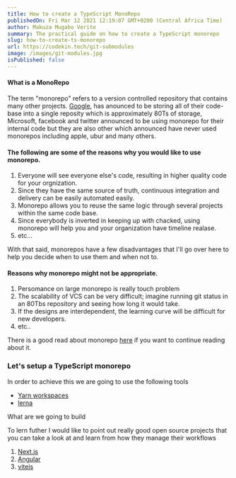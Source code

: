 ```yaml
---
title: How to create a TypeScript MonoRepo
publishedOn: Fri Mar 12 2021 12:19:07 GMT+0200 (Central Africa Time)
author: Makuza Mugabo Verite
summary: The practical guide on how to create a TypeScript monorepo
slug: how-to-create-ts-monorepo
url: https://codekin.tech/git-submodules
image: /images/git-modules.jpg
isPublished: false
---
```




#### What is a MonoRepo

The term "monorepo" refers to a version controlled repository that contains many other projects. [Google](https://cacm.acm.org/magazines/2016/7/204032-why-google-stores-billions-of-lines-of-code-in-a-single-repository/fulltext), has anounced to be storing all of their code-base into a single reposity which is approximately 80Ts of storage, Microsoft, facebook and twitter announced to be using monorepo for their internal code but they are also other which announced have never used monorepos including apple, ubur and many others.


#### The following are some of the reasons why you would like to use monorepo.

1. Everyone will see everyone else's code, resulting in higher quality code for your orgnization.
2. Since they have the same source of truth, continuous integration and delivery can be easily automated easily.
3. Monorepo allows you to reuse the same logic through several projects within the same code base.
4. Since everybody is inverted in keeping up with chacked, using monorepo will help you and your organization have timeline realase.
5. etc...

With that said, monorepos have a few disadvantages that I'll go over here to help you decide when to use them and when not to.


#### Reasons why monorepo might not be appropriate.


1. Persomance on  large monorepo is really touch problem
2. The scalability of VCS can be very difficult; imagine running git status in an 80Tbs repository and seeing how long it would take.
3. If the designs are interdependent, the learning curve will be difficult for new developers.
4. etc..

There is a good read about monorepo [here](https://github.com/korfuri/awesome-monorepo) if you want to continue reading about it.


### Let's setup a TypeScript monorepo

In order to achieve this we are going to use the following tools

- [Yarn workspaces](https://classic.yarnpkg.com/en/docs/workspaces/)
- [lerna](https://github.com/lerna/lerna)


What are we going to build



To lern futher I would like to point out really good open source projects that you can take a look at and learn from how they manage their workflows

1. [Next.js](https://github.com/vercel/next.js)
2. [Angular](https://github.com/angular/angular)
3. [vitejs](https://github.com/vitejs/vite)

